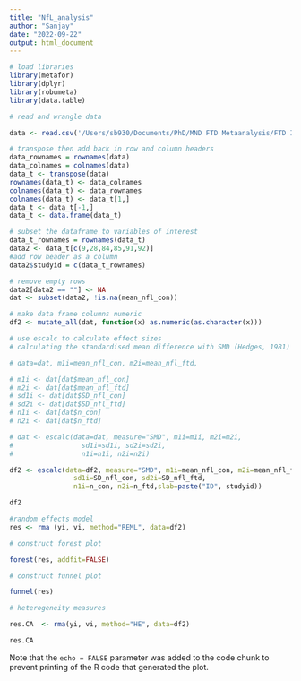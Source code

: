 ```yaml
---
title: "NfL_analysis"
author: "Sanjay"
date: "2022-09-22"
output: html_document
---
```


```r
# load libraries 
library(metafor)
library(dplyr)
library(robumeta)
library(data.table)


```

```r
# read and wrangle data 

data <- read.csv('/Users/sb930/Documents/PhD/MND FTD Metaanalysis/FTD IF review - TC2.csv', header=TRUE)

# transpose then add back in row and column headers 
data_rownames = rownames(data)
data_colnames = colnames(data)
data_t <- transpose(data)
rownames(data_t) <- data_colnames
colnames(data_t) <- data_rownames
colnames(data_t) <- data_t[1,]
data_t <- data_t[-1,]
data_t <- data.frame(data_t)

# subset the dataframe to variables of interest 
data_t_rownames = rownames(data_t)
data2 <- data_t[c(9,28,84,85,91,92)]
#add row header as a column
data2$studyid = c(data_t_rownames)

# remove empty rows
data2[data2 == ""] <- NA    
dat <- subset(data2, !is.na(mean_nfl_con))

```

```r
# make data frame columns numeric
df2 <- mutate_all(dat, function(x) as.numeric(as.character(x)))

```



```r
# use escalc to calculate effect sizes 
# calculating the standardised mean difference with SMD (Hedges, 1981) 

# data=dat, m1i=mean_nfl_con, m2i=mean_nfl_ftd,

# m1i <- dat[dat$mean_nfl_con]
# m2i <- dat[dat$mean_nfl_ftd]
# sd1i <- dat[dat$SD_nfl_con]
# sd2i <- dat[dat$SD_nfl_ftd]
# n1i <- dat[dat$n_con]
# n2i <- dat[dat$n_ftd]

# dat <- escalc(data=dat, measure="SMD", m1i=m1i, m2i=m2i,
#                 sd1i=sd1i, sd2i=sd2i,
#                 n1i=n1i, n2i=n2i)

df2 <- escalc(data=df2, measure="SMD", m1i=mean_nfl_con, m2i=mean_nfl_ftd,
                sd1i=SD_nfl_con, sd2i=SD_nfl_ftd,
                n1i=n_con, n2i=n_ftd,slab=paste("ID", studyid))

df2

```

```r
#random effects model 
res <- rma (yi, vi, method="REML", data=df2)
```


```r
# construct forest plot 

forest(res, addfit=FALSE) 

```



```r
# construct funnel plot 

funnel(res) 

```

```r
# heterogeneity measures

res.CA  <- rma(yi, vi, method="HE", data=df2)

res.CA

```

Note that the `echo = FALSE` parameter was added to the code chunk to prevent printing of the R code that generated the plot.
